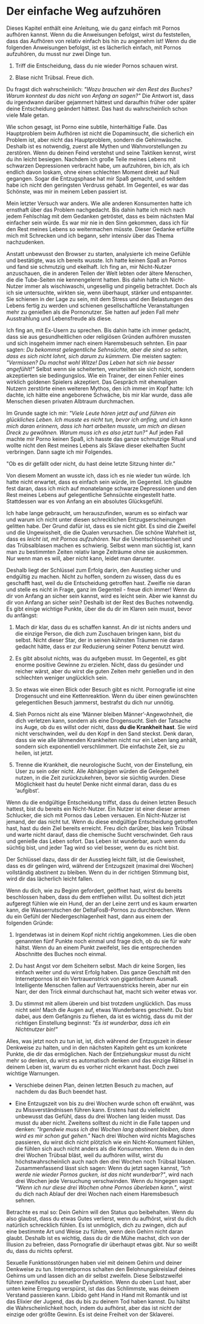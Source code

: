# Der einfache Weg aufzuhören

Dieses Kapitel enthält eine Anleitung, wie du ganz einfach mit Pornos
aufhören kannst. Wenn du die Anweisungen befolgst, wirst du feststellen,
dass das Aufhören von relativ einfach bis hin zu angenehm ist! Wenn du
die folgenden Anweisungen befolgst, ist es lächerlich einfach, mit
Pornos aufzuhören, du musst nur zwei Dinge tun.

1.  Triff die Entscheidung, dass du nie wieder Pornos schauen wirst.

2.  Blase nicht Trübsal. Freue dich.

Du fragst dich wahrscheinlich: *\"Wozu brauchen wir den Rest des Buches?
Warum konntest du das nicht von Anfang an sagen?\"* Die Antwort ist,
dass du irgendwann darüber gejammert hättest und daraufhin früher oder
später deine Entscheidung geändert hättest. Das hast du wahrscheinlich
schon viele Male getan.

Wie schon gesagt, ist Porno eine subtile, hinterhältige Falle. Das
Hauptproblem beim Aufhören ist nicht die Dopaminsucht, die sicherlich
ein Problem ist, aber nicht das Hauptproblem, sondern die Gehirnwäsche.
Deshalb ist es notwendig, zuerst alle Mythen und Wahnvorstellungen zu
zerstören. Wenn du deinen Feind verstehst und seine Taktiken kennst,
wirst du ihn leicht besiegen. Nachdem ich große Teile meines Lebens mit
schwarzen Depressionen verbracht habe, um aufzuhören, bin ich, als ich
endlich davon loskam, ohne einen schlechten Moment direkt auf Null
gegangen. Sogar die Entzugsphase hat mir Spaß gemacht, und seitdem habe
ich nicht den geringsten Verdruss gehabt. Im Gegenteil, es war das
Schönste, was mir in meinem Leben passiert ist.

Mein letzter Versuch war anders. Wie alle anderen Konsumenten hatte ich
ernsthaft über das Problem nachgedacht. Bis dahin hatte ich mich nach
jedem Fehlschlag mit dem Gedanken getröstet, dass es beim nächsten Mal
einfacher sein würde. Es war mir nie in den Sinn gekommen, dass ich für
den Rest meines Lebens so weitermachen müsste. Dieser Gedanke erfüllte
mich mit Schrecken und ich begann, sehr intensiv über das Thema
nachzudenken.

Anstatt unbewusst den Browser zu starten, analysierte ich meine Gefühle
und bestätigte, was ich bereits wusste. Ich hatte keinen Spaß an Pornos
und fand sie schmutzig und ekelhaft. Ich fing an, mir Nicht-Nutzer
anzuschauen, die in anderen Teilen der Welt lebten oder ältere Menschen,
die die Tube-Seiten nie kennengelernt hatten. Bis dahin hatte ich
Nicht-Nutzer immer als wischiwaschi, ungesellig und pingelig betrachtet.
Doch als ich sie untersuchte, wirkten sie, wenn überhaupt, stärker und
entspannter. Sie schienen in der Lage zu sein, mit dem Stress und den
Belastungen des Lebens fertig zu werden und schienen gesellschaftliche
Veranstaltungen mehr zu genießen als die Pornonutzer. Sie hatten auf
jeden Fall mehr Ausstrahlung und Lebensfreude als diese.

Ich fing an, mit Ex-Usern zu sprechen. Bis dahin hatte ich immer
gedacht, dass sie aus gesundheitlichen oder religiösen Gründen aufhören
mussten und sich insgeheim immer nach einem Haremsbesuch sehnten. Ein
paar sagten: *Du bekommst gelegentliche Sehnsüchte, aber die sind so
selten, dass es sich nicht lohnt, sich darum zu kümmern.* Die meisten
sagten: *\"Vermissen? Du machst wohl Witze! Das Leben hat sich nie
besser angefühlt!\"* Selbst wenn sie scheiterten, verurteilten sie sich
nicht, sondern akzeptierten sie bedingungslos. Wie ein Trainer, der
einen Fehler eines wirklich goldenen Spielers akzeptiert. Das Gespräch
mit ehemaligen Nutzern zerstörte einen weiteren Mythos, den ich immer im
Kopf hatte: Ich dachte, ich hätte eine angeborene Schwäche, bis mir klar
wurde, dass alle Menschen diesen privaten Albtraum durchmachen.

Im Grunde sagte ich mir: *\"Viele Leute hören jetzt auf und führen ein
glückliches Leben. Ich musste es nicht tun, bevor ich anfing, und ich
kann mich daran erinnern, dass ich hart arbeiten musste, um mich an
diesen Dreck zu gewöhnen. Warum muss ich es also jetzt tun?\"* Auf jeden
Fall machte mir Porno keinen Spaß, ich hasste das ganze schmutzige
Ritual und wollte nicht den Rest meines Lebens als Sklave dieser
ekelhaften Sucht verbringen. Dann sagte ich mir Folgendes.

\"Ob es dir gefällt oder nicht, du hast deine letzte Sitzung hinter
dir.\"

Von diesem Moment an wusste ich, dass ich es nie wieder tun würde. Ich
hatte nicht erwartet, dass es einfach sein würde, im Gegenteil. Ich
glaubte fest daran, dass ich mich auf monatelange schwarze Depressionen
und den Rest meines Lebens auf gelegentliche Sehnsüchte eingestellt
hatte. Stattdessen war es von Anfang an ein absolutes Glücksgefühl.

Ich habe lange gebraucht, um herauszufinden, warum es so einfach war und
warum ich nicht unter diesen schrecklichen Entzugserscheinungen gelitten
habe. Der Grund dafür ist, dass es sie nicht gibt. Es sind die Zweifel
und die Ungewissheit, die die Qualen verursachen. Die schöne Wahrheit
ist, dass es *leicht ist, mit Pornos aufzuhören.* Nur die
Unentschlossenheit und das Trübsalblasen machen es schwierig. Selbst
wenn man süchtig ist, kann man zu bestimmten Zeiten relativ lange
Zeiträume ohne sie auskommen. Nur wenn man es will, aber nicht kann,
leidet man darunter.

Deshalb liegt der Schlüssel zum Erfolg darin, den Ausstieg sicher und
endgültig zu machen. Nicht zu hoffen, sondern zu wissen, dass du es
geschafft hast, weil du die Entscheidung getroffen hast. Zweifle nie
daran und stelle es nicht in Frage, ganz im Gegenteil - freue dich
immer! Wenn du dir von Anfang an sicher sein kannst, wird es leicht
sein. Aber wie kannst du dir von Anfang an sicher sein? Deshalb ist der
Rest des Buches notwendig. Es gibt einige wichtige Punkte, über die du
dir im Klaren sein musst, bevor du anfängst:

1.  Mach dir klar, dass du es schaffen kannst. An dir ist nichts anders
    und die einzige Person, die dich zum Zuschauen bringen kann, bist du
    selbst. Nicht dieser Star, der in seinen kühnsten Träumen nie daran
    gedacht hätte, dass er zur Reduzierung seiner Potenz benutzt wird.

2.  Es gibt absolut nichts, was du aufgeben musst. Im Gegenteil, es gibt
    enorme positive Gewinne zu erzielen. Nicht, dass du gesünder und
    reicher wärst, aber du wirst die guten Zeiten mehr genießen und in
    den schlechten weniger unglücklich sein.

3.  So etwas wie einen Blick oder Besuch gibt es nicht. Pornografie ist
    eine Drogensucht und eine Kettenreaktion. Wenn du über einen
    gewünschten gelegentlichen Besuch jammerst, bestrafst du dich nur
    unnötig.

4.  Sieh Pornos nicht als eine 'Männer bleiben Männer'-Angewohnheit, die
    dich verletzen kann, sondern als eine Drogensucht. Sieh der Tatsache
    ins Auge, ob du es willst oder nicht, dass **du die Krankheit
    hast**. Sie wird nicht verschwinden, weil du den Kopf in den Sand
    steckst. Denk daran, dass sie wie alle lähmenden Krankheiten nicht
    nur ein Leben lang anhält, sondern sich exponentiell verschlimmert.
    Die einfachste Zeit, sie zu heilen, ist jetzt.

5.  Trenne die Krankheit, die neurologische Sucht, von der Einstellung,
    ein User zu sein oder nicht. Alle Abhängigen würden die Gelegenheit
    nutzen, in die Zeit zurückzukehren, bevor sie süchtig wurden. Diese
    Möglichkeit hast du heute! Denke nicht einmal daran, dass du es
    'aufgibst'.

Wenn du die endgültige Entscheidung triffst, dass du deinen letzten
Besuch hattest, bist du bereits ein Nicht-Nutzer. Ein Nutzer ist einer
dieser armen Schlucker, die sich mit Pornos das Leben versauen. Ein
Nicht-Nutzer ist jemand, der das nicht tut. Wenn du diese endgültige
Entscheidung getroffen hast, hast du dein Ziel bereits erreicht. Freu
dich darüber, blas kein Trübsal und warte nicht darauf, dass die
chemische Sucht verschwindet. Geh raus und genieße das Leben sofort. Das
Leben ist wunderbar, auch wenn du süchtig bist, und jeder Tag wird so
viel besser, wenn du es nicht bist.

Der Schlüssel dazu, dass dir der Ausstieg leicht fällt, ist die
Gewissheit, dass es dir gelingen wird, während der Entzugszeit (maximal
drei Wochen) vollständig abstinent zu bleiben. Wenn du in der richtigen
Stimmung bist, wird dir das lächerlich leicht fallen.

Wenn du dich, wie zu Beginn gefordert, geöffnet hast, wirst du bereits
beschlossen haben, dass du dem entfliehen willst. Du solltest dich jetzt
aufgeregt fühlen wie ein Hund, der an der Leine zerrt und es kaum
erwarten kann, die Wasserrutschen der DeltaFosB-Pornos zu durchbrechen.
Wenn du ein Gefühl der Niedergeschlagenheit hast, dann aus einem der
folgenden Gründe:

1.  Irgendetwas ist in deinem Kopf nicht richtig angekommen. Lies die
    oben genannten fünf Punkte noch einmal und frage dich, ob du sie für
    wahr hältst. Wenn du an einem Punkt zweifelst, lies die
    entsprechenden Abschnitte des Buches noch einmal.

2.  Du hast Angst vor dem Scheitern selbst. Mach dir keine Sorgen, lies
    einfach weiter und du wirst Erfolg haben. Das ganze Geschäft mit den
    Internetpornos ist ein Vertrauenstrick von gigantischem Ausmaß.
    Intelligente Menschen fallen auf Vertrauenstricks herein, aber nur
    ein Narr, der den Trick einmal durchschaut hat, macht sich weiter
    etwas vor.

3.  Du stimmst mit allem überein und bist trotzdem unglücklich. Das muss
    nicht sein! Mach die Augen auf, etwas Wunderbares geschieht. Du bist
    dabei, aus dem Gefängnis zu fliehen, da ist es wichtig, dass du mit
    der richtigen Einstellung beginnst: *\"Es ist wunderbar, dass ich
    ein Nichtnutzer bin!\"*

Alles, was jetzt noch zu tun ist, ist, dich während der Entzugszeit in
dieser Denkweise zu halten, und in den nächsten Kapiteln geht es um
konkrete Punkte, die dir das ermöglichen. Nach der Entziehungskur musst
du nicht mehr so denken, du wirst es automatisch denken und das einzige
Rätsel in deinem Leben ist, warum du es vorher nicht erkannt hast. Doch
zwei wichtige Warnungen.

-   Verschiebe deinen Plan, deinen letzten Besuch zu machen, auf nachdem
    du das Buch beendet hast.

-   Eine Entzugszeit von bis zu drei Wochen wurde schon oft erwähnt, was
    zu Missverständnissen führen kann. Erstens hast du vielleicht
    unbewusst das Gefühl, dass du drei Wochen lang leiden musst. Das
    musst du aber nicht. Zweitens solltest du nicht in die Falle tappen
    und denken: *\"Irgendwie muss ich drei Wochen lang abstinent
    bleiben, dann wird es mir schon gut gehen.\"* Nach drei Wochen wird
    nichts Magisches passieren, du wirst dich nicht plötzlich wie ein
    Nicht-Konsument fühlen, die fühlen sich auch nicht anders als die
    Konsumenten. Wenn du in den drei Wochen Trübsal bläst, weil du
    aufhören willst, wirst du höchstwahrscheinlich auch nach den drei
    Wochen noch Trübsal blasen. Zusammenfassend lässt sich sagen: Wenn
    du jetzt sagen kannst, *\"Ich werde nie wieder Pornos gucken, ist
    das nicht wunderbar?\"*, wird nach drei Wochen jede Versuchung
    verschwinden. Wenn du hingegen sagst: *\"Wenn ich nur diese drei
    Wochen ohne Pornos überleben kann.\"*, wirst du dich nach Ablauf der
    drei Wochen nach einem Haremsbesuch sehnen.

Betrachte es mal so: Dein Gehirn will den Status quo beibehalten. Wenn
du also glaubst, dass du etwas Gutes verlierst, wenn du aufhörst, wirst
du dich natürlich schrecklich fühlen. Es ist unmöglich, dich zu zwingen,
dich auf eine bestimmte Art und Weise zu fühlen, wenn dein Gehirn nicht
daran glaubt. Deshalb ist es wichtig, dass du dir die Mühe machst, dich
von der Illusion zu befreien, dass Pornografie dir überhaupt etwas gibt.
Nur so weißt du, dass du nichts opferst.

Sexuelle Funktionsstörungen haben viel mit deinem Gehirn und deiner
Denkweise zu tun. Internetpornos schalten den Belohnungskreislauf deines
Gehirns um und lassen dich an dir selbst zweifeln. Diese Selbstzweifel
führen zweifellos zu sexueller Dysfunktion. Wenn du oben Lust hast, aber
unten keine Erregung verspürst, ist das das Schlimmste, was deinem
Verstand passieren kann. Libido geht Hand in Hand mit Romantik und ist
das Elixier der Jugend, das du bis zu deinem Tod haben kannst. Du hältst
die Wahrscheinlichkeit hoch, indem du aufhörst, aber das ist nicht der
einzige oder größte Gewinn. Es ist deine Freiheit von der Sklaverei.
